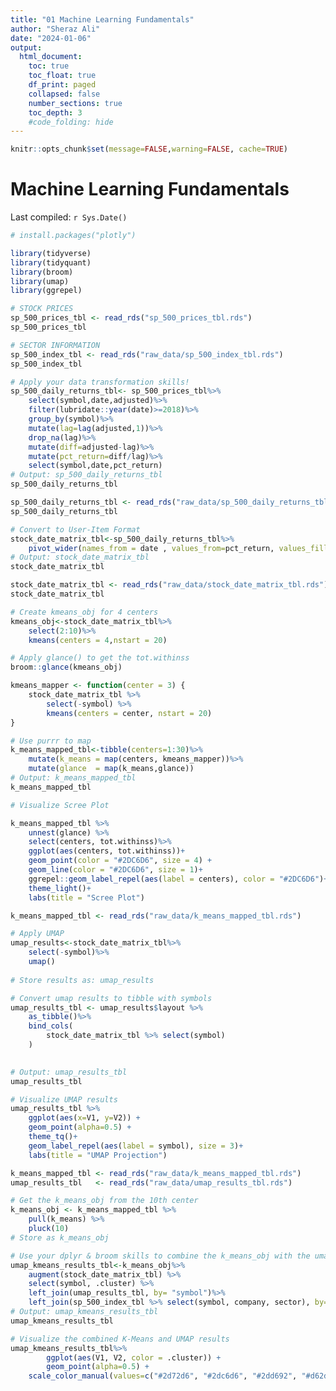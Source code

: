 ```yaml
---
title: "01 Machine Learning Fundamentals"
author: "Sheraz Ali"
date: "2024-01-06"
output:
  html_document:
    toc: true
    toc_float: true
    df_print: paged
    collapsed: false
    number_sections: true
    toc_depth: 3
    #code_folding: hide
---
```


```r
knitr::opts_chunk$set(message=FALSE,warning=FALSE, cache=TRUE)
```

# Machine Learning Fundamentals

Last compiled: `r Sys.Date()`

```r
# install.packages("plotly")

library(tidyverse)
library(tidyquant)
library(broom)
library(umap)
library(ggrepel)
```

```r
# STOCK PRICES
sp_500_prices_tbl <- read_rds("sp_500_prices_tbl.rds")
sp_500_prices_tbl
```

```r
# SECTOR INFORMATION
sp_500_index_tbl <- read_rds("raw_data/sp_500_index_tbl.rds")
sp_500_index_tbl
```

```r
# Apply your data transformation skills!
sp_500_daily_returns_tbl<- sp_500_prices_tbl%>%
    select(symbol,date,adjusted)%>%
    filter(lubridate::year(date)>=2018)%>%
    group_by(symbol)%>%
    mutate(lag=lag(adjusted,1))%>%
    drop_na(lag)%>%
    mutate(diff=adjusted-lag)%>%
    mutate(pct_return=diff/lag)%>%
    select(symbol,date,pct_return)
# Output: sp_500_daily_returns_tbl
sp_500_daily_returns_tbl
```

```r
sp_500_daily_returns_tbl <- read_rds("raw_data/sp_500_daily_returns_tbl.rds")
sp_500_daily_returns_tbl
```

```r
# Convert to User-Item Format
stock_date_matrix_tbl<-sp_500_daily_returns_tbl%>%
    pivot_wider(names_from = date , values_from=pct_return, values_fill=0)
# Output: stock_date_matrix_tbl
stock_date_matrix_tbl
```

```r
stock_date_matrix_tbl <- read_rds("raw_data/stock_date_matrix_tbl.rds")
stock_date_matrix_tbl
```

```r
# Create kmeans_obj for 4 centers
kmeans_obj<-stock_date_matrix_tbl%>%
    select(2:10)%>%
    kmeans(centers = 4,nstart = 20)
```

```r
# Apply glance() to get the tot.withinss
broom::glance(kmeans_obj)
```

```r
kmeans_mapper <- function(center = 3) {
    stock_date_matrix_tbl %>%
        select(-symbol) %>%
        kmeans(centers = center, nstart = 20)
}
```

```r
# Use purrr to map
k_means_mapped_tbl<-tibble(centers=1:30)%>%
    mutate(k_means = map(centers, kmeans_mapper))%>%
    mutate(glance  = map(k_means,glance))
# Output: k_means_mapped_tbl 
k_means_mapped_tbl
```

```r
# Visualize Scree Plot

k_means_mapped_tbl %>%
    unnest(glance) %>%
    select(centers, tot.withinss)%>%
    ggplot(aes(centers, tot.withinss))+
    geom_point(color = "#2DC6D6", size = 4) +
    geom_line(color = "#2DC6D6", size = 1)+
    ggrepel::geom_label_repel(aes(label = centers), color = "#2DC6D6")+ 
    theme_light()+
    labs(title = "Scree Plot")
```

```r
k_means_mapped_tbl <- read_rds("raw_data/k_means_mapped_tbl.rds")
```

```r
# Apply UMAP
umap_results<-stock_date_matrix_tbl%>%
    select(-symbol)%>%
    umap()
    
# Store results as: umap_results 
```

```r
# Convert umap results to tibble with symbols
umap_results_tbl <- umap_results$layout %>%
    as_tibble()%>%
    bind_cols(
        stock_date_matrix_tbl %>% select(symbol)
    )
    

# Output: umap_results_tbl
umap_results_tbl
```

```r
# Visualize UMAP results
umap_results_tbl %>%
    ggplot(aes(x=V1, y=V2)) +
    geom_point(alpha=0.5) + 
    theme_tq()+
    geom_label_repel(aes(label = symbol), size = 3)+
    labs(title = "UMAP Projection")

```

```r
k_means_mapped_tbl <- read_rds("raw_data/k_means_mapped_tbl.rds")
umap_results_tbl   <- read_rds("raw_data/umap_results_tbl.rds")
```

```r
# Get the k_means_obj from the 10th center
k_means_obj <- k_means_mapped_tbl %>%
    pull(k_means) %>%
    pluck(10)
# Store as k_means_obj
```

```r
# Use your dplyr & broom skills to combine the k_means_obj with the umap_results_tbl
umap_kmeans_results_tbl<-k_means_obj%>%
    augment(stock_date_matrix_tbl) %>%
    select(symbol, .cluster) %>%
    left_join(umap_results_tbl, by= "symbol")%>%
    left_join(sp_500_index_tbl %>% select(symbol, company, sector), by="symbol")
# Output: umap_kmeans_results_tbl
umap_kmeans_results_tbl
```

```r
# Visualize the combined K-Means and UMAP results
umap_kmeans_results_tbl%>%
        ggplot(aes(V1, V2, color = .cluster)) +
        geom_point(alpha=0.5) +
    scale_color_manual(values=c("#2d72d6", "#2dc6d6", "#2dd692", "#d62dc5", "#d62d30","#ced62d", "#60d62d", "#571341", "#d62dc5", "#6e5552"))    

```
